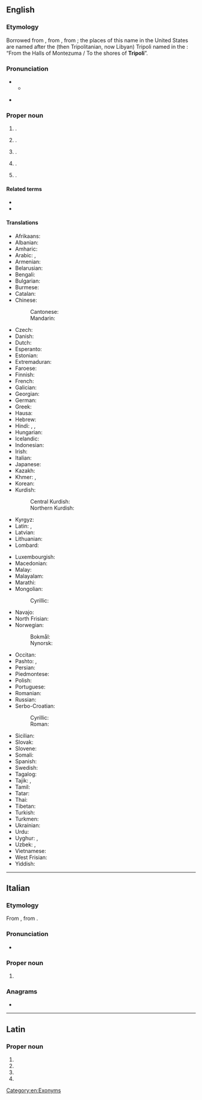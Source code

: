{{also|tripoli|Trípoli}}
==English==
{{wikipedia}}

===Etymology===
Borrowed from {{bor|en|it|Tripoli}}, from {{der|en|la|Tripolis}}, from {{der|en|grc|Τρίπολις}}; the places of this name in the United States are named after the (then Tripolitanian, now Libyan) Tripoli named in the {{w|Marines' Hymn|Marines’ Hymn}}: “From the Halls of Montezuma / To the shores of '''Tripoli'''”.

===Pronunciation===
* {{IPA|en|/ˈtɹɪpəli/}}
** {{audio|en|LL-Q1860 (eng)-Vealhurl-Tripoli.wav|Audio (UK)}}
* {{a|Tripoli, Iowa}} {{IPA|en|/tɹɪˈpoʊlə/}}

===Proper noun===
{{en-proper noun}}

# {{place|en|capital city|c/Libya}}.
# {{place|en|city|c/Greece}}.
# {{place|en|city|c/Lebanon}}.
# {{place|en|city|s/Iowa|c/USA}}.
# {{place|en|unincorporated community|s/Wisconsin|c/USA}}.

====Related terms====
* {{l|en|Tripolitan}}
* {{l|en|Tripolitania}}

====Translations====
{{trans-top|capital of Libya}}
* Afrikaans: {{t|af|Tripoli}}
* Albanian: {{t|sq|Tripoli}}
* Amharic: {{t|am|ትሪፖሊ}}
* Arabic: {{t|ar|طَرَابُلُس|f}}, {{t|ar|طَرَابْلُس|f}}
* Armenian: {{t|hy|Տրիպոլի}}
* Belarusian: {{t|be|Тры́палі|m}}
* Bengali: {{t|bn|তারাবুলুস}}
* Bulgarian: {{t|bg|Три́поли|n}}
* Burmese: {{t+|my|[[ထရီပိုလီ]][[မြို့]]}}
* Catalan: {{t|ca|Trípoli}}
* Chinese:
*: Cantonese: {{t|yue|的黎波里|tr=dik1 lai4 bo1 lei5}}
*: Mandarin: {{t+|cmn|的黎波里|tr=Dīlíbōlǐ}}
* Czech: {{t+|cs|Tripolis|m}}
* Danish: {{t|da|Tripoli|n}}
* Dutch: {{t+|nl|Tripoli|n}}
* Esperanto: {{t+|eo|Tripolo}}
* Estonian: {{t+|et|Tripoli}}
* Extremaduran: {{t|ext|Trípoli}}
* Faroese: {{t|fo|Tripolis}}
* Finnish: {{t+|fi|Tripoli}}
* French: {{t+|fr|Tripoli}}
* Galician: {{t+|gl|Trípoli}}
* Georgian: {{t+|ka|ტრიპოლი}}
* German: {{t+|de|Tripolis|n}}
* Greek: {{t+|el|Τρίπολη|f}}
* Hausa: {{t|ha|Tarabulus}}
* Hebrew: {{t|he|טְרִיפּוֹלִי|f|tr=tripoli}}
* Hindi: {{t|hi|त्रिपोली}}, {{t|hi|ताराबूलस|m}}, {{t|hi|तराबुलुस|m}}
* Hungarian: {{t+|hu|Tripoli}}
* Icelandic: {{t|is|Trípólí}}
* Indonesian: {{t|id|Tripoli}}
* Irish: {{t|ga|Tripilí|m}}
* Italian: {{t|it|Tripoli|f}}
* Japanese: {{t|ja|トリポリ|tr=Toripori}}
* Kazakh: {{t|kk|Триполи}}
* Khmer: {{t+|km|ត្រីបុរី}}, {{t|km|ទ្រីប៉ូលី}}
* Korean: {{t|ko|^트리폴리}}
* Kurdish:
*: Central Kurdish: {{t|ckb|تەرابلوس}}
*: Northern Kurdish: {{t|kmr|Trablûs}}
* Kyrgyz: {{t|ky|Триполи}}
* Latin: {{t|la|Tripolis|f}}, {{t|la|Oea|f}}
* Latvian: {{t|lv|Tripole|f}}
* Lithuanian: {{t|lt|Tripolis|m}}
* Lombard: {{t|lmo|Tripul}}
{{trans-mid}}
* Luxembourgish: {{t|lb|Tripolis}}
* Macedonian: {{t|mk|Триполи|m}}
* Malay: {{t|ms|Tripoli}}
* Malayalam: {{t|ml|ട്രിപ്പോളി}}
* Marathi: {{t|mr|त्रिपोली}}
* Mongolian:
*: Cyrillic: {{t|mn|Триполи}}
* Navajo: {{t|nv|Twípoli|sc=Latn}}
* North Frisian: {{t|frr|Tripolis}}
* Norwegian:
*: Bokmål: {{t|nb|Tripoli}}
*: Nynorsk: {{t|nn|Tripoli}}
* Occitan: {{t+|oc|Trípol}}
* Pashto: {{t|ps|طرابلس|m|tr=trablós}}, {{t|ps|تريپولي|f|tr=tripolí}}
* Persian: {{t|fa|طرابلس|tr=tarâbolos}}
* Piedmontese: {{t|pms|Trìpoli}}
* Polish: {{t+|pl|Trypolis|m}}
* Portuguese: {{t+|pt|Trípoli}}
* Romanian: {{t+|ro|Tripoli|m}}
* Russian: {{t+|ru|Три́поли|m}}
* Serbo-Croatian:
*: Cyrillic: {{t|sh|Триполи|m}}
*: Roman: {{t|sh|Tripoli|m}}
* Sicilian: {{t|scn|Trìpuli}}
* Slovak: {{t|sk|Tripolis|m}}
* Slovene: {{t|sl|Tripoli|m}}
* Somali: {{t|so|Triboli}}
* Spanish: {{t+|es|Trípoli}}
* Swedish: {{t+|sv|Tripoli|c}}
* Tagalog: {{t|tl|Tripoli}}
* Tajik: {{t|tg|Тарабулус}}, {{t|tg|Триполӣ}}
* Tamil: {{t|ta|திரிப்பொலி}}
* Tatar: {{t|tt|Триполи}}
* Thai: {{t|th|ตริโปลี}}
* Tibetan: {{t|bo|ཐི་རི་ཕོ་ལི}}
* Turkish: {{t|tr|Trablus}}
* Turkmen: {{t|tk|Tripoli}}
* Ukrainian: {{t|uk|Трі́полі|m}}
* Urdu: {{t|ur|طرابلس|m|tr=tarābulus}}
* Uyghur: {{t|ug|ترىپولى}}, {{t|ug|تىرىپولى}}
* Uzbek: {{t|uz|Tripoli}}, {{t|uz|Tarabulus}}
* Vietnamese: {{t|vi|Tơ-ri-pô-li}}
* West Frisian: {{t|fy|Tripoly}}
* Yiddish: {{t|yi|טריפּאָלי|n}}
{{trans-bottom}}

[[Category:en:Exonyms]]

----

==Italian==

===Etymology===
From {{inh|it|la|Tripolis}}, from {{der|it|grc|Τρίπολις}}.
===Pronunciation===
* {{it-IPA|trìpoli}}

===Proper noun===
{{it-proper noun|f}}

# {{place|it|capital city|c/Libya|t1=Tripoli}}

===Anagrams===
* {{l|it|poltrii}}

----

==Latin==

===Proper noun===
{{la-proper noun-form|Tripolī}}

# {{inflection of|la|Tripolis||dat|s}}
# {{inflection of|la|Tripolis||abl|s}}
# {{inflection of|la|Tripolis||voc|s}}
# {{inflection of|la|Tripolis||loc|s}}